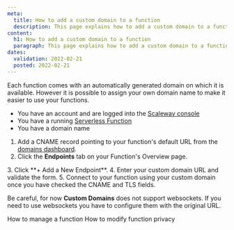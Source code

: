 ```yaml
---
meta:
  title: How to add a custom domain to a function
  description: This page explains how to add a custom domain to a function
content:
  h1: How to add a custom domain to a function
  paragraph: This page explains how to add a custom domain to a function
dates:
  validation: 2022-02-21
  posted: 2022-02-21
---
```


Each function comes with an automatically generated domain on which it is available. However it is possible to assign your own domain name to make it easier to use your functions.

<Message type="requirement">

- You have an account and are logged into the [Scaleway console](https://console.scaleway.com)
- You have a running [Serverless Function](https://www.scaleway.com/en/docs/compute/functions/how-to/create-a-function/)
- You have a domain name 

</Message>

1. Add a CNAME record pointing to your function's default URL from the [domains dashboard](/network/dns-cloud/how-to/manage-dns-records/).
2. Click the **Endpoints** tab on your Function's Overview page.
  <Lightbox src="scaleway-functions-domain.webp" alt="" />
3. Click **+ Add a New Endpoint**.
4. Enter your custom domain URL and validate the form.
5. Connect to your function using your custom domain once you have checked the CNAME and TLS fields.


<Message type="note">

 Be careful, for now **Custom Domains** does not support websockets. If you need to use websockets you have to configure them with the original URL.

</Message>

<Navigation title="See Also">
  <PreviousButton to="/compute/functions/how-to/manage-a-function/">How to manage a function</PreviousButton>
  <NextButton to="/compute/functions/how-to/modify-function-privacy/">How to modify function privacy</NextButton>
</Navigation>
